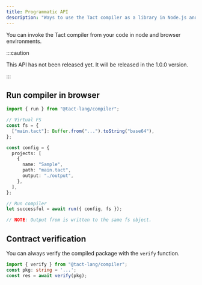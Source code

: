 ```yaml
---
title: Programmatic API
description: "Ways to use the Tact compiler as a library in Node.js and browser projects"
---
```


You can invoke the Tact compiler from your code in node and browser environments.

:::caution

  This API has not been released yet. It will be released in the 1.0.0 version.

:::

## Run compiler in browser

```ts
import { run } from "@tact-lang/compiler";

// Virtual FS
const fs = {
  ["main.tact"]: Buffer.from("...").toString("base64"),
};

const config = {
  projects: [
    {
      name: "Sample",
      path: "main.tact",
      output: "./output",
    },
  ],
};

// Run compiler
let successful = await run({ config, fs });

// NOTE: Output from is written to the same fs object.
```

## Contract verification

You can always verify the compiled package with the `verify` function.

```ts
import { verify } from "@tact-lang/compiler";
const pkg: string = '...';
const res = await verify(pkg);
```
